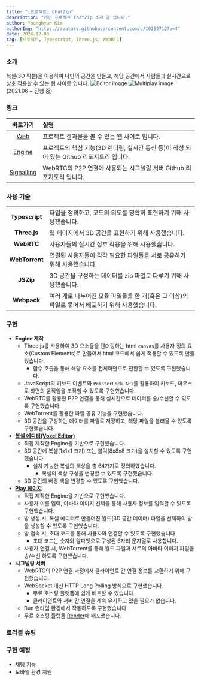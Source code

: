 ```yaml
---
title: "[프로젝트] ChatZip"
description: "개인 프로젝트 ChatZip 소개 글 입니다."
author: Younghyun Kim
authorImg: "https://avatars.githubusercontent.com/u/10252712?v=4"
date: 2024-12-08
tag: [프로젝트, Typescript, Three.js, WebRTC]
---
```

### 소개
복셀(3D 픽셀)을 이용하여 나만의 공간을 만들고, 해당 공간에서 사람들과 실시간으로 상호 작용할 수 있는 웹 사이트 입니다.
![Editor image](https://chat-zip.pages.dev/assets/editor.png)
![Multiplay image](https://chat-zip.pages.dev/assets/multiplay.png)
(2021.06 ~ 진행 중)
### 링크
| 바로가기 | 설명 |
|:---:|:---|
| [Web](https://chat-zip.pages.dev/) | 프로젝트 결과물을 볼 수 있는 웹 사이트 입니다.
| [Engine](https://github.com/Chat-Zip/Engine/) | 프로젝트의 핵심 기능(3D 렌더링, 실시간 통신 등)이 작성 되어 있는 Github 리포지토리 입니다.
| [Signalling](https://github.com/Chat-Zip/Signalling/) | WebRTC의 P2P 연결에 사용되는 시그널링 서버 Github 리포지토리 입니다.
### 사용 기술
| | |
|:---:|:---|
| **Typescript** | 타입을 정의하고, 코드의 의도를 명확히 표현하기 위해 사용했습니다.
| **Three.js** | 웹 페이지에서 3D 공간을 표현하기 위해 사용했습니다.
| **WebRTC** | 사용자들의 실시간 상호 작용을 위해 사용했습니다.
| **WebTorrent** | 연결된 사용자들이 각각 필요한 파일들을 서로 공유하기 위해 사용했습니다.
| **JSZip** | 3D 공간을 구성하는 데이터를 zip 파일로 다루기 위해 사용했습니다.
| **Webpack** | 여러 개로 나누어진 모듈 파일들을 한 개(혹은 그 이상)의 파일로 묶어서 배포하기 위해 사용했습니다.
### 구현
- **Engine 제작**
    + Three.js를 사용하여 3D 요소들을 렌더링하는 html `canvas`를 사용자 정의 요소(Custom Elements)로 만들어서 html 코드에서 쉽게 적용할 수 있도록 만들었습니다.
        - 함수 호출을 통해 해당 요소를 전체화면으로 전환할 수 있도록 구현했습니다.
    + JavaScript의 키보드 이벤트와 `PointerLock API`를 활용하여 키보드, 마우스로 화면의 움직임을 조작할 수 있도록 구현했습니다.
    + WebRTC를 활용한 P2P 연결을 통해 실시간으로 데이터를 송/수신할 수 있도록 구현했습니다.
    + WebTorrent를 활용한 파일 공유 기능을 구현했습니다.
    + 3D 공간을 구성하는 데이터를 파일로 저장하고, 해당 파일을 불러올 수 있도록 구현했습니다.
- [**복셀 에디터(Voxel Editor)**](https://chat-zip.pages.dev/editor/)
    + 직접 제작한 Engine을 기반으로 구현했습니다.
    + 3D 공간에 복셀(1x1x1 크기) 또는 블럭(8x8x8 크기)을 설치할 수 있도록 구현했습니다.
        - 설치 가능한 복셀의 색상을 총 64가지로 정의하였습니다.
            + 복셀의 색상 구성을 변경할 수 있도록 구현했습니다.
    + 3D 공간의 배경 색을 변경할 수 있도록 구현했습니다.
- [**Play 페이지**](https://chat-zip.pages.dev/play/)
    + 직접 제작한 Engine을 기반으로 구현했습니다.
    + 사용자 이름 입력, 아바타 이미지 선택을 통해 사용자 정보를 입력할 수 있도록 구현했습니다.
    + 방 생성 시, 복셀 에디터로 만들어진 월드(3D 공간 데이터) 파일을 선택하여 방을 생성할 수 있도록 구현했습니다.
    + 방 접속 시, 초대 코드를 통해 사용자와 연결할 수 있도록 구현했습니다.
        - 초대 코드는 숫자와 알파벳으로 구성된 6자리 문자열로 사용합니다.
    + 사용자 연결 시, WebTorrent를 통해 월드 파일과 서로의 아바타 이미지 파일을 송/수신 하도록 구현했습니다.
- **시그널링 서버**
    + WebRTC의 P2P 연결 과정에서 클라이언트 간 연결 정보를 교환하기 위해 구현했습니다.
    + WebSocket 대신 HTTP Long Polling 방식으로 구현했습니다.
        - 무료 호스팅 플랫폼에 쉽게 배포할 수 있습니다.
        - 클라이언트와 서버 간 연결을 계속 유지하고 있을 필요가 없습니다.
    + Bun 런타임 환경에서 작동하도록 구현했습니다.
    + 무료 호스팅 플랫폼 [Render](https://render.com)에 배포했습니다.
### 트러블 슈팅
### 구현 예정
- 채팅 기능
- 모바일 환경 지원
